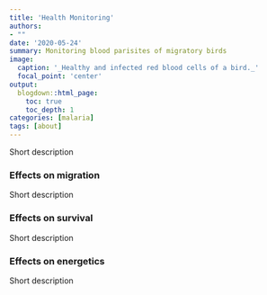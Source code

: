 ```yaml
---
title: 'Health Monitoring'
authors:
- ""
date: '2020-05-24'
summary: Monitoring blood parisites of migratory birds
image:
  caption: '_Healthy and infected red blood cells of a bird._'
  focal_point: 'center'
output:
  blogdown::html_page:
    toc: true
    toc_depth: 1
categories: [malaria]
tags: [about]
---
```


Short description

### Effects on migration

Short description

### Effects on survival

Short description

### Effects on energetics

Short description